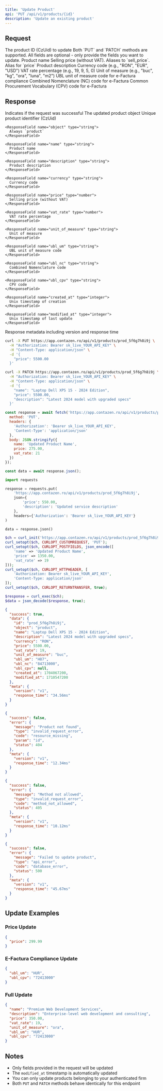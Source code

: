 ```yaml
---
title: 'Update Product'
api: 'PUT /api/v1/products/{id}'
description: 'Update an existing product'
---
```


## Request

<ParamField path="id" type="string" required>
  The product ID (CzUid) to update
</ParamField>

<Note>
  Both `PUT` and `PATCH` methods are supported. All fields are optional - only provide the fields you want to update.
</Note>

<ParamField body="name" type="string">
  Product name
</ParamField>

<ParamField body="price" type="number">
  Selling price (without VAT). Aliases to `sell_price`.
</ParamField>

<ParamField body="sell_price" type="number">
  Alias for `price`
</ParamField>

<ParamField body="description" type="string">
  Product description
</ParamField>

<ParamField body="currency" type="string">
  Currency code (e.g., "RON", "EUR", "USD")
</ParamField>

<ParamField body="vat_rate" type="number">
  VAT rate percentage (e.g., 19, 9, 5, 0)
</ParamField>

<ParamField body="unit_of_measure" type="string">
  Unit of measure (e.g., "buc", "kg", "ora", "luna", "m2")
</ParamField>

<ParamField body="ubl_um" type="string">
  UBL unit of measure code for e-Factura compliance
</ParamField>

<ParamField body="ubl_nc" type="string">
  Combined Nomenclature (NC) code for e-Factura
</ParamField>

<ParamField body="ubl_cpv" type="string">
  Common Procurement Vocabulary (CPV) code for e-Factura
</ParamField>

## Response

<ResponseField name="success" type="boolean">
  Indicates if the request was successful
</ResponseField>

<ResponseField name="data" type="object">
  The updated product object
  
  <Expandable title="Product Object">
    <ResponseField name="id" type="string">
      Unique product identifier (CzUid)
    </ResponseField>
    
    <ResponseField name="object" type="string">
      Always `product`
    </ResponseField>
    
    <ResponseField name="name" type="string">
      Product name
    </ResponseField>
    
    <ResponseField name="description" type="string">
      Product description
    </ResponseField>
    
    <ResponseField name="currency" type="string">
      Currency code
    </ResponseField>
    
    <ResponseField name="price" type="number">
      Selling price (without VAT)
    </ResponseField>
    
    <ResponseField name="vat_rate" type="number">
      VAT rate percentage
    </ResponseField>
    
    <ResponseField name="unit_of_measure" type="string">
      Unit of measure
    </ResponseField>
    
    <ResponseField name="ubl_um" type="string">
      UBL unit of measure code
    </ResponseField>
    
    <ResponseField name="ubl_nc" type="string">
      Combined Nomenclature code
    </ResponseField>
    
    <ResponseField name="ubl_cpv" type="string">
      CPV code
    </ResponseField>
    
    <ResponseField name="created_at" type="integer">
      Unix timestamp of creation
    </ResponseField>
    
    <ResponseField name="modified_at" type="integer">
      Unix timestamp of last update
    </ResponseField>
  </Expandable>
</ResponseField>

<ResponseField name="meta" type="object">
  Response metadata including version and response time
</ResponseField>

<RequestExample>

```bash cURL - Update Price
curl -X PUT https://app.contazen.ro/api/v1/products/prod_5f6g7h8i9j \
  -H "Authorization: Bearer sk_live_YOUR_API_KEY" \
  -H "Content-Type: application/json" \
  -d '{
    "price": 5500.00
  }'
```

```bash cURL - Update Multiple Fields
curl -X PATCH https://app.contazen.ro/api/v1/products/prod_5f6g7h8i9j \
  -H "Authorization: Bearer sk_live_YOUR_API_KEY" \
  -H "Content-Type: application/json" \
  -d '{
    "name": "Laptop Dell XPS 15 - 2024 Edition",
    "price": 5500.00,
    "description": "Latest 2024 model with upgraded specs"
  }'
```

```javascript Node.js
const response = await fetch('https://app.contazen.ro/api/v1/products/prod_5f6g7h8i9j', {
  method: 'PUT',
  headers: {
    'Authorization': 'Bearer sk_live_YOUR_API_KEY',
    'Content-Type': 'application/json'
  },
  body: JSON.stringify({
    name: 'Updated Product Name',
    price: 275.00,
    vat_rate: 21
  })
});

const data = await response.json();
```

```python Python
import requests

response = requests.put(
    'https://app.contazen.ro/api/v1/products/prod_5f6g7h8i9j',
    json={
        'price': 550.00,
        'description': 'Updated service description'
    },
    headers={'Authorization': 'Bearer sk_live_YOUR_API_KEY'}
)

data = response.json()
```

```php PHP
$ch = curl_init('https://app.contazen.ro/api/v1/products/prod_5f6g7h8i9j');
curl_setopt($ch, CURLOPT_CUSTOMREQUEST, 'PUT');
curl_setopt($ch, CURLOPT_POSTFIELDS, json_encode([
    'name' => 'Updated Product Name',
    'price' => 1350.00,
    'vat_rate' => 19
]));
curl_setopt($ch, CURLOPT_HTTPHEADER, [
    'Authorization: Bearer sk_live_YOUR_API_KEY',
    'Content-Type: application/json'
]);
curl_setopt($ch, CURLOPT_RETURNTRANSFER, true);

$response = curl_exec($ch);
$data = json_decode($response, true);
```

</RequestExample>

<ResponseExample>

```json Success Response
{
  "success": true,
  "data": {
    "id": "prod_5f6g7h8i9j",
    "object": "product",
    "name": "Laptop Dell XPS 15 - 2024 Edition",
    "description": "Latest 2024 model with upgraded specs",
    "currency": "RON",
    "price": 5500.00,
    "vat_rate": 19,
    "unit_of_measure": "buc",
    "ubl_um": "H87",
    "ubl_nc": "84713000",
    "ubl_cpv": null,
    "created_at": 1704067200,
    "modified_at": 1710547200
  },
  "meta": {
    "version": "v1",
    "response_time": "34.56ms"
  }
}
```

```json Error Response - Not Found
{
  "success": false,
  "error": {
    "message": "Product not found",
    "type": "invalid_request_error",
    "code": "resource_missing",
    "param": "id",
    "status": 404
  },
  "meta": {
    "version": "v1",
    "response_time": "12.34ms"
  }
}
```

```json Error Response - Invalid Method
{
  "success": false,
  "error": {
    "message": "Method not allowed",
    "type": "invalid_request_error",
    "code": "method_not_allowed",
    "status": 405
  },
  "meta": {
    "version": "v1",
    "response_time": "10.12ms"
  }
}
```

```json Error Response - Server Error
{
  "success": false,
  "error": {
    "message": "Failed to update product",
    "type": "api_error",
    "code": "database_error",
    "status": 500
  },
  "meta": {
    "version": "v1",
    "response_time": "45.67ms"
  }
}
```

</ResponseExample>

## Update Examples

### Price Update
```json
{
  "price": 299.99
}
```

### E-Factura Compliance Update
```json
{
  "ubl_um": "HUR",
  "ubl_cpv": "72413000"
}
```

### Full Update
```json
{
  "name": "Premium Web Development Services",
  "description": "Enterprise-level web development and consulting",
  "price": 350.00,
  "vat_rate": 19,
  "unit_of_measure": "ora",
  "ubl_um": "HUR",
  "ubl_cpv": "72413000"
}
```

## Notes

- Only fields provided in the request will be updated
- The `modified_at` timestamp is automatically updated
- You can only update products belonging to your authenticated firm
- Both `PUT` and `PATCH` methods behave identically for this endpoint